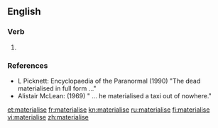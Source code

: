 ==English==

===Verb===
{{en-verb|materialis}}

# {{standard spelling of|from=non-Oxford British spelling|materialize|lang=en}}

===References===
* L Picknett: Encyclopaedia of the Paranormal (1990) "The dead materialised in full form ..."
* Alistair McLean: (1969) " ... he materialised a taxi out of nowhere."

[[et:materialise]]
[[fr:materialise]]
[[kn:materialise]]
[[ru:materialise]]
[[fi:materialise]]
[[vi:materialise]]
[[zh:materialise]]